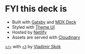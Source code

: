 
# FYI this deck is

* Built with [Gatsby](https://gatsbyjs.org) and [MDX Deck](https://github.com/jxnblk/mdx-deck)
* Styled with [Theme UI](https://theme-ui.com)
* Hosted by [Netlify](https://netlify.com)
* Assets are served with [Cloudinary](https://cloudinary.com/)

[`</>`](https://github.com/iamskok/jamstack-gatsby-mdx-deck) with
[`<3`](https://github.com/iamskok) by [Vladimir Skok](https://twitter.com/iamskok)

